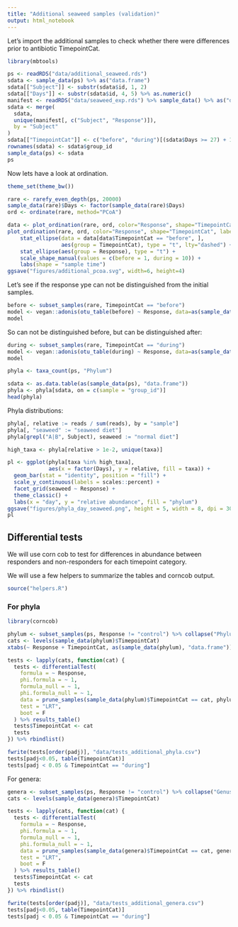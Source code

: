 ```yaml
---
title: "Additional seaweed samples (validation)"
output: html_notebook
---
```


Let's import the additional samples to check whether there were differences prior to antibiotic TimepointCat.

```r
library(mbtools)

ps <- readRDS("data/additional_seaweed.rds")
sdata <- sample_data(ps) %>% as("data.frame")
sdata[["Subject"]] <- substr(sdata$id, 1, 2)
sdata[["Days"]] <- substr(sdata$id, 4, 5) %>% as.numeric()
manifest <- readRDS("data/seaweed_exp.rds") %>% sample_data() %>% as("data.frame")
sdata <- merge(
  sdata, 
  unique(manifest[, c("Subject", "Response")]), 
  by = "Subject"
)
sdata[["TimepointCat"]] <- c("before", "during")[(sdata$Days >= 27) + 1] %>% factor()
rownames(sdata) <- sdata$group_id
sample_data(ps) <- sdata
ps
```

Now lets have a look at ordination.

```r
theme_set(theme_bw())

rare <- rarefy_even_depth(ps, 20000)
sample_data(rare)$Days <- factor(sample_data(rare)$Days)
ord <- ordinate(rare, method="PCoA")

data <- plot_ordination(rare, ord, color="Response", shape="TimepointCat", label="Subject", justDF=T)
plot_ordination(rare, ord, color="Response", shape="TimepointCat", label="Subject") +
    stat_ellipse(data = data[data$TimepointCat == "before", ],
                 aes(group = TimepointCat), type = "t", lty="dashed") +
    stat_ellipse(aes(group = Response), type = "t") +
    scale_shape_manual(values = c(before = 1, during = 10)) +
    labs(shape = "sample time")
ggsave("figures/additional_pcoa.svg", width=6, height=4)
```

Let's see if the response ype can not be distinguished from the initial samples.


```r
before <- subset_samples(rare, TimepointCat == "before")
model <- vegan::adonis(otu_table(before) ~ Response, data=as(sample_data(before), "data.frame"))
model
```

So can not be distinguished before, but can be distinguished after:

```r
during <- subset_samples(rare, TimepointCat == "during")
model <- vegan::adonis(otu_table(during) ~ Response, data=as(sample_data(during), "data.frame"))
model
```

```r
phyla <- taxa_count(ps, "Phylum")

sdata <- as.data.table(as(sample_data(ps), "data.frame"))
phyla <- phyla[sdata, on = c(sample = "group_id")]
head(phyla)
```

Phyla distributions:

```r
phyla[, relative := reads / sum(reads), by = "sample"]
phyla[, "seaweed" := "seaweed diet"]
phyla[grepl("A|B", Subject), seaweed := "normal diet"]

high_taxa <- phyla[relative > 1e-2, unique(taxa)] 

pl <- ggplot(phyla[taxa %in% high_taxa], 
             aes(x = factor(Days), y = relative, fill = taxa)) + 
  geom_bar(stat = "identity", position = "fill") + 
  scale_y_continuous(labels = scales::percent) +
  facet_grid(seaweed ~ Response) + 
  theme_classic() +
  labs(x = "day", y = "relative abundance", fill = "phylum")
ggsave("figures/phyla_day_seaweed.png", height = 5, width = 8, dpi = 300)
pl
```

## Differential tests

We will use corn cob to test for differences in abundance between responders and non-responders for each timepoint category.

We will use a few helpers to summarize the tables and corncob output.

```r
source("helpers.R")
```

### For phyla

```r
library(corncob)

phylum <- subset_samples(ps, Response != "control") %>% collapse("Phylum")
cats <- levels(sample_data(phylum)$TimepointCat)
xtabs(~ Response + TimepointCat, as(sample_data(phylum), "data.frame"))

tests <- lapply(cats, function(cat) {
  tests <- differentialTest(
    formula = ~ Response,
    phi.formula = ~ 1,
    formula_null = ~ 1,
    phi.formula_null = ~ 1,
    data = prune_samples(sample_data(phylum)$TimepointCat == cat, phylum),
    test = "LRT",
    boot = F
  ) %>% results_table()
  tests$TimepointCat <- cat
  tests
}) %>% rbindlist()
```

```r
fwrite(tests[order(padj)], "data/tests_additional_phyla.csv")
tests[padj<0.05, table(TimepointCat)]
tests[padj < 0.05 & TimepointCat == "during"]
```

For genera:

```r
genera <- subset_samples(ps, Response != "control") %>% collapse("Genus")
cats <- levels(sample_data(genera)$TimepointCat)

tests <- lapply(cats, function(cat) {
  tests <- differentialTest(
    formula = ~ Response,
    phi.formula = ~ 1,
    formula_null = ~ 1,
    phi.formula_null = ~ 1,
    data = prune_samples(sample_data(genera)$TimepointCat == cat, genera),
    test = "LRT",
    boot = F
  ) %>% results_table()
  tests$TimepointCat <- cat
  tests
}) %>% rbindlist()

```

```r
fwrite(tests[order(padj)], "data/tests_additional_genera.csv")
tests[padj<0.05, table(TimepointCat)]
tests[padj < 0.05 & TimepointCat == "during"]
```